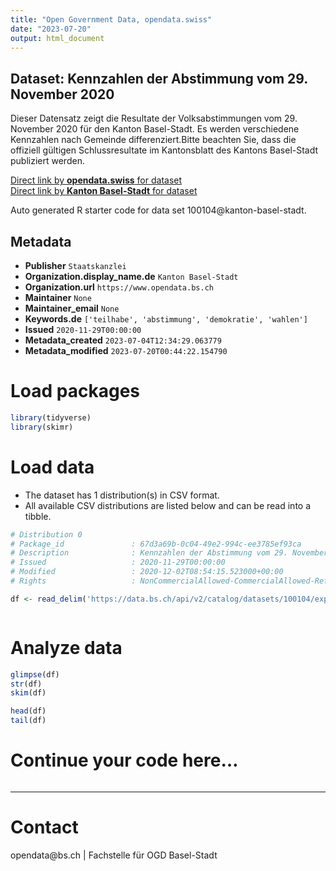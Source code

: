 ```yaml
---
title: "Open Government Data, opendata.swiss"
date: "2023-07-20"
output: html_document
---
```


## Dataset: Kennzahlen der Abstimmung vom 29. November 2020

Dieser Datensatz zeigt die Resultate der Volksabstimmungen vom 29. November 2020 für den Kanton Basel-Stadt. Es werden verschiedene Kennzahlen nach Gemeinde differenziert.Bitte beachten Sie, dass die offiziell gültigen Schlussresultate im Kantonsblatt des Kantons Basel-Stadt publiziert werden.

[Direct link by **opendata.swiss** for dataset](https://opendata.swiss/de/dataset/kennzahlen-der-abstimmung-vom-29-november-2020)<br>
[Direct link by **Kanton Basel-Stadt** for dataset](https://data.bs.ch/explore/dataset/100104/)

Auto generated R starter code for data set 100104@kanton-basel-stadt.

## Metadata

- **Publisher** `Staatskanzlei`
- **Organization.display_name.de** `Kanton Basel-Stadt`
- **Organization.url** `https://www.opendata.bs.ch`
- **Maintainer** `None`
- **Maintainer_email** `None`
- **Keywords.de** `['teilhabe', 'abstimmung', 'demokratie', 'wahlen']`
- **Issued** `2020-11-29T00:00:00`
- **Metadata_created** `2023-07-04T12:34:29.063779`
- **Metadata_modified** `2023-07-20T00:44:22.154790`


# Load packages

```r

library(tidyverse)
library(skimr)

```

# Load data

-   The dataset has 1 distribution(s) in CSV format.
-   All available CSV distributions are listed below and can be read into a tibble.

```r

# Distribution 0
# Package_id               : 67d3a69b-0c04-49e2-994c-ee3785ef93ca
# Description              : Kennzahlen der Abstimmung vom 29. November 2020 (csv)
# Issued                   : 2020-11-29T00:00:00
# Modified                 : 2020-12-02T08:54:15.523000+00:00
# Rights                   : NonCommercialAllowed-CommercialAllowed-ReferenceRequired

df <- read_delim('https://data.bs.ch/api/v2/catalog/datasets/100104/exports/csv')



```

# Analyze data

```r

glimpse(df)
str(df)
skim(df)

head(df)
tail(df)

```

# Continue your code here...

```r

```

------------------------------------------------------------------------

# Contact

opendata@bs.ch | Fachstelle für OGD Basel-Stadt
